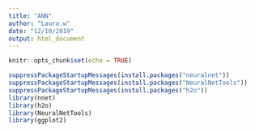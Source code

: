 ```yaml
---
title: "ANN"
author: "Laura.w"
date: "12/10/2019"
output: html_document
---
```


```r
knitr::opts_chunk$set(echo = TRUE)
```

```r
suppressPackageStartupMessages(install.packages("neuralnet"))
suppressPackageStartupMessages(install.packages("NeuralNetTools"))
suppressPackageStartupMessages(install.packages("h2o"))
library(nnet) 
library(h2o)
library(NeuralNetTools)
library(ggplot2)
```
```r


```
